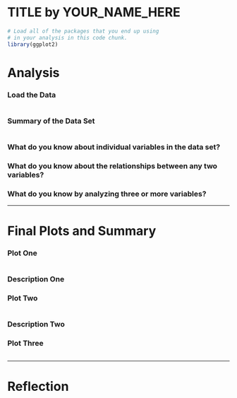 TITLE by YOUR_NAME_HERE
========================================================

```r
# Load all of the packages that you end up using
# in your analysis in this code chunk.
library(ggplot2)
```


# Analysis

### Load the Data

```r

```

### Summary of the Data Set
```r

```


### What do you know about individual variables in the data set?


### What do you know about the relationships between any two variables?


### What do you know by analyzing three or more variables?


------

# Final Plots and Summary

### Plot One
```r

```

### Description One


### Plot Two
```r

```

### Description Two


### Plot Three
```r

```

------

# Reflection
